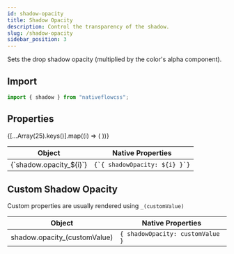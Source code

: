```yaml
---
id: shadow-opacity
title: Shadow Opacity
description: Control the transparency of the shadow.
slug: /shadow-opacity
sidebar_position: 3
---
```



Sets the drop shadow opacity (multiplied by the color's alpha component).

## Import

```js title="src/screens/Component.js"
import { shadow } from "nativeflowcss";
```

## Properties

<div class="scrollable-box">
  <table>
    <thead>
      <tr>
        <th>Object</th>
        <th>Native Properties</th>
      </tr>
    </thead>
    <tbody>
      {[...Array(25).keys()].map((i) => (
        <React.Fragment key={i + 1}>
          <tr>
            <td>{`shadow.opacity_${i}`}</td>
            <td>
              <code>{`{ shadowOpacity: ${i} }`}</code>
            </td>
          </tr>
        </React.Fragment>
      ))}
    </tbody>
  </table>
</div>

## Custom Shadow Opacity

Custom properties are usually rendered using `_(customValue)`

| Object                       | Native Properties                          |
| ---------------------------- | ------------------------------------------ |
| shadow.opacity_(customValue) | `{ shadowOpacity: customValue }`           |